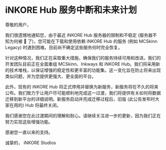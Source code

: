 # iNKORE Hub 服务中断和未来计划

尊敬的用户，

我们很遗憾地通知您，由于最近 iNKORE Hub 服务器的限制和不稳定 (服务器不知为何被 🧱 了)，您可能在下载和使用依赖 iNKORE Hub 的服务 (例如 MCSkinn Legacy) 时遇到困难。目前尚不确定这些服务何时完全恢复。

针对这种情况，我们正在采取重大措施，确保我们的服务持续可用和改进。我们的开发团队目前正在全面重组 MCSkinn、Inkways 和 iNKORE Hub。我们将采用新的技术堆栈，以保证增强的稳定性和更丰富的功能集。这一变化旨在防止将来出现类似问题，并为您提供更强大、更全面的平台。

此外，现有的 iNKORE Hub 将正式停用并替换为新服务，新服务将在不久的将来公布。我们致力于让用户尽可能顺利地完成这一过渡，我们将提供有关如何将数据迁移到新平台的详细说明。新服务启动并完成迁移过程后，旧版 (此公告发布时大家在用的) Hub 将最终关闭。

我们感谢您在此过渡期间的理解和耐心。请继续关注进一步的更新，因为我们正在努力实现这些增强功能。

感谢您一直以来的支持。

诚挚的，
iNKORE Studios